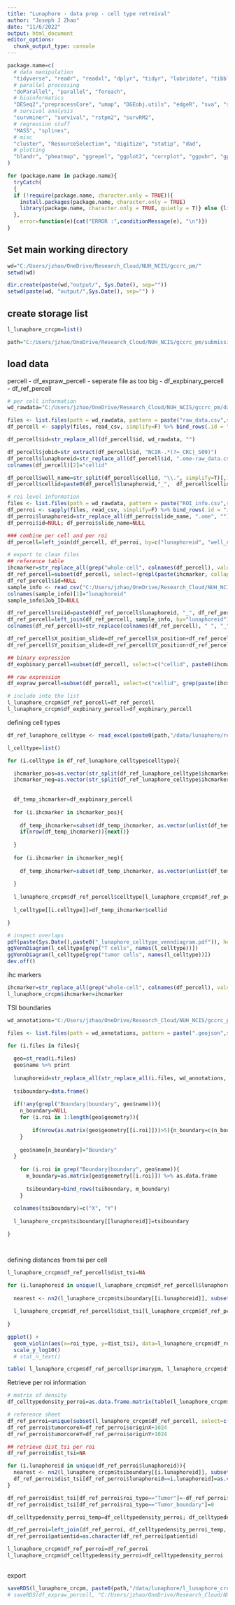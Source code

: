---
title: "Lunaphore - data prep - cell type retreival"
author: "Joseph J Zhao"
date: "11/6/2022"
output: html_document
editor_options: 
  chunk_output_type: console
---

```{r setup, include=FALSE}
package.name=c(
  # data manipulation
  "tidyverse", "readr", "readxl", "dplyr", "tidyr", "lubridate", "tibble", "plyr", "stringr", "stringi", "gtools", "maditr", "reshape2",
  # parallel processing
  "doParallel", "parallel", "foreach",
  # bioinformatics
  "DESeq2","preprocessCore", "umap", "DGEobj.utils", "edgeR", "sva", "sf", "RANN", "spatstat",
  # survival analysis
  "survminer", "survival", "rstpm2", "survRM2",
  # regression stuff
  "MASS", "splines",
  # misc
  "cluster", "ResourceSelection", "digitize", "statip", "dad",
  # plotting
  "blandr", "pheatmap", "ggrepel", "ggplot2", "corrplot", "ggpubr", "gplots", "grid", "ggbiplot", "ggsankey", "ggVennDiagram"
)

for (package.name in package.name){
  tryCatch(
  {
  if (!require(package.name, character.only = TRUE)){ 
    install.packages(package.name, character.only = TRUE) 
    library(package.name, character.only = TRUE, quietly = T)} else {library(package.name, character.only = TRUE, quietly = T)}
  }, 
    error=function(e){cat("ERROR :",conditionMessage(e), "\n")})
}


```

## Set main working directory

```{r working directory}
wd="C:/Users/jzhao/OneDrive/Research_Cloud/NUH_NCIS/gccrc_pm/"
setwd(wd)

dir.create(paste(wd,"output/", Sys.Date(), sep=""))
setwd(paste(wd, "output/",Sys.Date(), sep="") )

```

## create storage list

```{r}

l_lunaphore_crcpm=list()

path="C:/Users/jzhao/OneDrive/Research_Cloud/NUH_NCIS/gccrc_pm/submissions/substudies/crcpm/submissions/ccr/r1/workings"

```


## load data

percell
- df_expraw_percell - seperate file as too big
- df_expbinary_percell
- df_ref_percell

```{r}

# per cell information
wd_rawdata="C:/Users/jzhao/OneDrive/Research_Cloud/NUH_NCIS/gccrc_pm/data/lunaphore/crcpm/240625_Peritoneal_raw/raw_data/"

files <- list.files(path = wd_rawdata, pattern = paste("raw_data.csv",sep=""), full.names = T)
df_percell <- sapply(files, read_csv, simplify=F) %>% bind_rows(.id = "id")

df_percell$id=str_replace_all(df_percell$id, wd_rawdata, "")

df_percell$jobid=str_extract(df_percell$id, "NCIR-.*(?=_CRC|_S09)")
df_percell$lunaphoreid=str_replace_all(df_percell$id, ".ome-raw_data.csv|NCIR-.*(?=CRC|S09)", "")
colnames(df_percell)[2]="cellid"

df_percell$well_name=str_split(df_percell$cellid, "\\.", simplify=T)[,1]
df_percell$cellid=paste0(df_percell$lunaphoreid,"_",  df_percell$cellid)

# roi level information
files <- list.files(path = wd_rawdata, pattern = paste("ROI_info.csv",sep=""), full.names = T)
df_perroi <- sapply(files, read_csv, simplify=F) %>% bind_rows(.id = "id")
df_perroi$lunaphoreid=str_replace_all(df_perroi$slide_name, ".ome", "")
df_perroi$id=NULL; df_perroi$slide_name=NULL

### combine per cell and per roi
df_percell=left_join(df_percell, df_perroi, by=c("lunaphoreid", "well_name"))

# export to clean files
## reference table
ihcmarker=str_replace_all(grep("whole-cell", colnames(df_percell), value=T), " \\(whole-cell\\)", "")
df_ref_percell=subset(df_percell, select=!grepl(paste(ihcmarker, collapse="|"), colnames(df_percell)))
df_ref_percell$id=NULL
sample_info <- read_csv("C:/Users/jzhao/OneDrive/Research_Cloud/NUH_NCIS/gccrc_pm/data/lunaphore/crcpm/240625_Peritoneal_raw/sample_info.csv")
colnames(sample_info)[1]="lunaphoreid"
sample_info$Job_ID=NULL

df_ref_percell$roiid=paste0(df_ref_percell$lunaphoreid, "_", df_ref_percell$well_name)
df_ref_percell=left_join(df_ref_percell, sample_info, by="lunaphoreid")
colnames(df_ref_percell)=str_replace(colnames(df_ref_percell), " ", "_")

df_ref_percell$X_position_slide=df_ref_percell$X_position+df_ref_percell$originX
df_ref_percell$Y_position_slide=df_ref_percell$Y_position+df_ref_percell$originY

## binary expression
df_expbinary_percell=subset(df_percell, select=c("cellid", paste0(ihcmarker, "+")))

## raw expression
df_expraw_percell=subset(df_percell, select=c("cellid", grep(paste(ihcmarker, collapse=" |"), colnames(df_percell), value=T)))

# include into the list
l_lunaphore_crcpm$df_ref_percell=df_ref_percell
l_lunaphore_crcpm$df_expbinary_percell=df_expbinary_percell

```

defining cell types

```{r}

df_ref_lunaphore_celltype <- read_excel(paste0(path,"/data/lunaphore/reference/df_ref_lunaphore_celltype.xlsx"))

l_celltype=list()

for (i.celltype in df_ref_lunaphore_celltype$celltype){

  ihcmarker_pos=as.vector(str_split(df_ref_lunaphore_celltype$ihcmarker_pos[df_ref_lunaphore_celltype$celltype==i.celltype], "; ", simplify=T))
  ihcmarker_neg=as.vector(str_split(df_ref_lunaphore_celltype$ihcmarker_neg[df_ref_lunaphore_celltype$celltype==i.celltype], "; ", simplify=T))
  
  
  df_temp_ihcmarker=df_expbinary_percell
  
  for (i.ihcmarker in ihcmarker_pos){
    
    df_temp_ihcmarker=subset(df_temp_ihcmarker, as.vector(unlist(df_temp_ihcmarker[, grep(paste0(i.ihcmarker, "\\+"), colnames(df_temp_ihcmarker))]))==1)
    if(nrow(df_temp_ihcmarker)){next()}
    
  }
  
  for (i.ihcmarker in ihcmarker_neg){
    
    df_temp_ihcmarker=subset(df_temp_ihcmarker, as.vector(unlist(df_temp_ihcmarker[, grep(paste0(i.ihcmarker, "\\+"), colnames(df_temp_ihcmarker))]))==0)
    
  }
  
  l_lunaphore_crcpm$df_ref_percell$celltype[l_lunaphore_crcpm$df_ref_percell$cellid %in% df_temp_ihcmarker$cellid]=i.celltype
  
  l_celltype[[i.celltype]]=df_temp_ihcmarker$cellid

}

# inspect overlaps
pdf(paste(Sys.Date(),paste0("_lunaphore_celltype_venndiagram.pdf")), height=10, width=12)
ggVennDiagram(l_celltype[grep("T cells", names(l_celltype))])
ggVennDiagram(l_celltype[grep("tumor cells", names(l_celltype))])
dev.off()

```

ihc markers

```{r}

ihcmarker=str_replace_all(grep("whole-cell", colnames(df_percell), value=T), " \\(whole-cell\\)", "")
l_lunaphore_crcpm$ihcmarker=ihcmarker

```

TSI boundaries

```{r}

wd_annotations="C:/Users/jzhao/OneDrive/Research_Cloud/NUH_NCIS/gccrc_pm/data/lunaphore/crcpm/240625_Peritoneal_raw/240416_Peritoneal_ROI_Annotations/"

files <- list.files(path = wd_annotations, pattern = paste(".geojson",sep=""), full.names = T)

for (i.files in files){
  
  geo=st_read(i.files)
  geo$name %>% print
  
  lunaphoreid=str_replace_all(str_replace_all(i.files, wd_annotations, ""), ".geojson", "")
  
  tsiboundary=data.frame()
  
  if(!any(grepl("Boundary|boundary", geo$name))){
    n_boundary=NULL
    for (i.roi in 1:length(geo$geometry)){
      
        if(nrow(as.matrix(geo$geometry[[i.roi]]))>5){n_boundary=c(n_boundary, i.roi)}
    }
    
    geo$name[n_boundary]="Boundary"
  }
  
    for (i.roi in grep("Boundary|boundary", geo$name)){
      m_boundary=as.matrix(geo$geometry[[i.roi]]) %>% as.data.frame
      
      tsiboundary=bind_rows(tsiboundary, m_boundary)
    }
  
  colnames(tsiboundary)=c("X", "Y")
  
  l_lunaphore_crcpm$tsiboundary[[lunaphoreid]]=tsiboundary

}




```

defining distances from tsi per cell

```{r}

l_lunaphore_crcpm$df_ref_percell$dist_tsi=NA

for (i.lunaphoreid in unique(l_lunaphore_crcpm$df_ref_percell$lunaphoreid)){
  
  nearest <- nn2(l_lunaphore_crcpm$tsiboundary[[i.lunaphoreid]], subset(l_lunaphore_crcpm$df_ref_percell, l_lunaphore_crcpm$df_ref_percell$lunaphoreid==i.lunaphoreid, select=c("X_position_slide", "Y_position_slide")), k=1)
  
  l_lunaphore_crcpm$df_ref_percell$dist_tsi[l_lunaphore_crcpm$df_ref_percell$lunaphoreid==i.lunaphoreid]=as.vector(nearest$nn.dists)
  
}

ggplot() +
  geom_violin(aes(x=roi_type, y=dist_tsi), data=l_lunaphore_crcpm$df_ref_percell) + 
  scale_y_log10()
  # stat_n_text()

table( l_lunaphore_crcpm$df_ref_percell$primarypm, l_lunaphore_crcpm$df_ref_percell$roi_type, l_lunaphore_crcpm$df_ref_percell$celltype)


```

Retrieve per roi information

```{r}

# matrix of density
df_celltypedensity_perroi=as.data.frame.matrix(table(l_lunaphore_crcpm$df_ref_percell$roiid, l_lunaphore_crcpm$df_ref_percell$celltype))

# reference sheet
df_ref_perroi=unique(subset(l_lunaphore_crcpm$df_ref_percell, select=c( "patientid", "lunaphoreid","roiid","well_name", "primarypm", "roi_type", "originX", "originY")))
df_ref_perroi$tumorcoreX=df_ref_perroi$originX+1024
df_ref_perroi$tumorcoreY=df_ref_perroi$originY+1024

## retrieve dist_tsi per roi
df_ref_perroi$dist_tsi=NA

for (i.lunaphoreid in unique(df_ref_perroi$lunaphoreid)){
  nearest <- nn2(l_lunaphore_crcpm$tsiboundary[[i.lunaphoreid]], subset(df_ref_perroi, df_ref_perroi$lunaphoreid==i.lunaphoreid, select=c("tumorcoreX", "tumorcoreY")), k=1)
  df_ref_perroi$dist_tsi[df_ref_perroi$lunaphoreid==i.lunaphoreid]=as.vector(nearest$nn.dists)
}

df_ref_perroi$dist_tsi[df_ref_perroi$roi_type=="Tumor"]=-df_ref_perroi$dist_tsi[df_ref_perroi$roi_type=="Tumor"]
df_ref_perroi$dist_tsi[df_ref_perroi$roi_type=="Tumor_boundary"]=0

df_celltypedensity_perroi_temp=df_celltypedensity_perroi; df_celltypedensity_perroi_temp$roiid=rownames(df_celltypedensity_perroi_temp)

df_ref_perroi=left_join(df_ref_perroi, df_celltypedensity_perroi_temp, by="roiid")
df_ref_perroi$patientid=as.character(df_ref_perroi$patientid)

l_lunaphore_crcpm$df_ref_perroi=df_ref_perroi
l_lunaphore_crcpm$df_celltypedensity_perroi=df_celltypedensity_perroi
  


```

export

```{r}

saveRDS(l_lunaphore_crcpm, paste0(path,"/data/lunaphore/l_lunaphore_crcpm.rds"))
# saveRDS(df_expraw_percell, "C:/Users/jzhao/OneDrive/Research_Cloud/NUH_NCIS/gccrc_pm/data/lunaphore/crcpm/peritoneal_processed/df_expraw_percell.rds")

```



